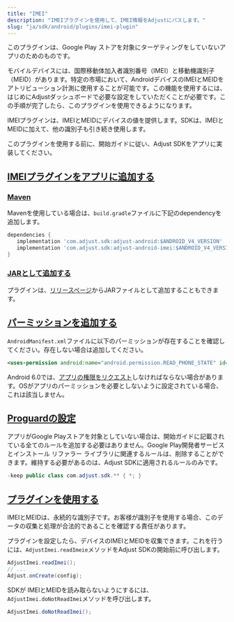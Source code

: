 ```yaml
---
title: "IMEI"
description: "IMEIプラグインを使用して、IMEI情報をAdjustにパスします。"
slug: "ja/sdk/android/plugins/imei-plugin"
---
```


<Callout type="important">

このプラグインは、Google Play ストアを対象にターゲティングをしていないアプリのためのものです。

</Callout>

モバイルデバイスには、国際移動体加入者識別番号（IMEI）と移動機識別子（MEID）があります。特定の市場において、AndroidデバイスのIMEIとMEIDをアトリビューション計測に使用することが可能です。この機能を使用するには、はじめにAdjustダッシュボードで必要な設定をしていただくことが必要です。この手順が完了したら、このプラグインを使用できるようになります。

IMEIプラグインは、IMEIとMEIDにデバイスの値を提供します。SDKは、IMEIとMEIDに加えて、他の識別子も引き続き使用します。

このプラグインを使用する前に、開始ガイドに従い、Adjust SDKをアプリに実装してください。

## [IMEIプラグインをアプリに追加する](add-imei-plugin-to-your-app)

### [Maven](maven)

Mavenを使用している場合は、`build.gradle`ファイルに下記のdependencyを追加します。

<CodeBlock title="build.gradle">

```groovy
dependencies {
   implementation 'com.adjust.sdk:adjust-android:$ANDROID_V4_VERSION'
   implementation 'com.adjust.sdk:adjust-android-imei:$ANDROID_V4_VERSION'
}

```

</CodeBlock>

### [JARとして追加する](add-as-jar)

プラグインは、[リリースページ](https://github.com/adjust/android_sdk/releases)からJARファイルとして追加することもできます。

## [パーミッションを追加する](add-permission)

`AndroidManifest.xml`ファイルに以下のパーミッションが存在することを確認してください。存在しない場合は追加してください。

<CodeBlock title="AndroidManifest.xml">

```xml
<uses-permission android:name="android.permission.READ_PHONE_STATE" id="sl-md0000000" />
```

</CodeBlock>

Android 6\.0では、[アプリの権限をリクエスト](https://developer.android.com/training/permissions/requesting)しなければならない場合があります。OSがアプリのパーミッションを必要としないように設定されている場合、これは該当しません。

## [Proguardの設定](proguard-settings)

アプリがGoogle Playストアを対象としていない場合は、開始ガイドに記載されている全てのルールを追加する必要はありません。Google Play開発者サービスとインストール リファラー ライブラリに関連するルールは、削除することができます。維持する必要があるのは、Adjust SDKに適用されるルールのみです。

<CodeBlock title="Proguard.pro">

```java
-keep public class com.adjust.sdk.** { *; }
```

</CodeBlock>

## [プラグインを使用する](use-the-plugin)

<Callout type="important">

IMEIとMEIDは、永続的な識別子です。お客様が識別子を使用する場合、このデータの収集と処理が合法的であることを確認する責任があります。

</Callout>

プラグインを設定したら、デバイスのIMEIとMEIDを収集できます。これを行うには、`AdjustImei.readImeie`メソッドをAdjust SDKの開始前に呼び出します。

<Tabs>
<Tab title="Java">

```java
AdjustImei.readImei();
// ...
Adjust.onCreate(config);
```

</Tab>
</Tabs>

SDKが IMEIとMEIDを読み取らないようにするには、`AdjustImei.doNotReadImei`メソッドを呼び出します。

<Tabs>
<Tab title="Java">

```java
AdjustImei.doNotReadImei();
```

</Tab>
</Tabs>
